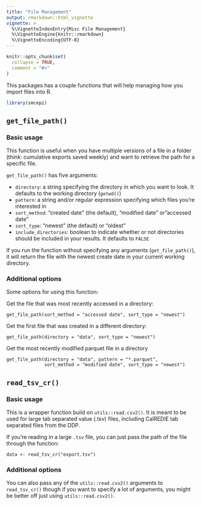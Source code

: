```yaml
---
title: "File Management"
output: rmarkdown::html_vignette
vignette: >
  %\VignetteIndexEntry{Misc File Management}
  %\VignetteEngine{knitr::rmarkdown}
  %\VignetteEncoding{UTF-8}
---
```


```r
knitr::opts_chunk$set(
  collapse = TRUE,
  comment = "#>"
)
```

This packages has a couple functions that will help managing how you import files into R. 

```r
library(smcepi)
```

## `get_file_path()`

### Basic usage

This function is useful when you have multiple versions of a file in a folder (think: cumulative exports saved weekly) and want to retrieve the path for a specific file. 

`get_file_path()` has five arguments:

* `directory`: a string specifying the directory in which you want to look. It defaults to the working directory (`getwd()`)
* `pattern`: a string and/or regular expression specifying which files you're interested in
* `sort_method`: "created date" (the default), "modified date" or"accessed date"
* `sort_type`: "newest" (the default) or "oldest"
* `include_directories`: boolean to indicate whether or not directories should be included in your results. It defaults to `FALSE`

If you run the function without specifying any arguments (`get_file_path()`), it will return the file with the newest create date in your current working directory. 

### Additional options
Some options for using this function:

Get the file that was most recently accessed in a directory:
```
get_file_path(sort_method = "accessed date", sort_type = "newest")
```

Get the first file that was created in a different directory:
```
get_file_path(directory = "data", sort_type = "newest")
```

Get the most recently modified parquet file in a directory
```
get_file_path(directory = "data", pattern = "*.parquet",
              sort_method = "modified date", sort_type = "newest")
```

## `read_tsv_cr()`
### Basic usage

This is a wrapper function build on `utils::read.csv2()`. It is meant to be used for large tab separated value (.tsv) files, including CalREDIE tab separated files from the DDP.

If you're reading in a large `.tsv` file, you can just pass the path of the file through the function:

```
data <- read_tsv_cr("export.tsv")
```

### Additional options

You can also pass any of the `utils::read.csv2()` arguments to `read_tsv_cr()` though if you want to specify a lot of arguments, you might be better off just using `utils::read.csv2()`.


